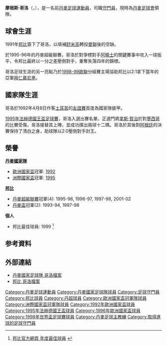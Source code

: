 {{noteTA
|G1=uefa
}}
{{Infobox Football biography 2
| playername          = 哥洛<br>''Mogens Krogh''
| image               =
| dateofbirth         = {{birth date and age|1963|10|31}}
| cityofbirth         = [[約靈|約靈]]
| countryofbirth      = [[丹麥|丹麥]]
| height              = {{height|m=1.90}}
| position            = [[守門員|守門員]]
| currentclub         ={{tsl|en|Nordvest FC|}} (領隊)
| clubnumber          = 
| years1   = 1981-1991 | clubs1   = {{tsl|en|Ikast FS|}} | caps1   = 301 | goals1   = 0
| years2   = 1991-2002 | clubs2   = [[邦比足球會|邦比]]                         | caps2   = 353 | goals2   = 1
| nationalyears1      = 1986–1988 |nationalteam1 = 丹麥U17                            | nationalcaps1 = 7  |nationalgoals1 = 0
| nationalyears2      = 1986–1988 |nationalteam2 = 丹麥U19                            | nationalcaps2 = 10 |nationalgoals2 = 0
| nationalyears3      = 1986–1988 |nationalteam3 = [[丹麥21歲以下國家足球隊|丹麥U21]] | nationalcaps3 = 8  |nationalgoals3 = 0
| nationalyears4      = 1992–2002 |nationalteam4 = [[丹麥國家足球隊|丹麥]]                         | nationalcaps4 = 10 |nationalgoals4 = 0
<ref>{{Cite web |url=http://www.dbu.dk/landshold/landsholdsdatabasen/LBasePlayerInfo.aspx?playerid=1228 |title=丹麥足協 哥洛國家隊上陣記錄 |access-date=2013-08-01 |archive-date=2017-12-01 |archive-url=https://web.archive.org/web/20171201150104/http://www.dbu.dk/landshold/landsholdsdatabasen/LBasePlayerInfo.aspx?playerid=1228 }}</ref>
| manageryears1       = 2013–    | managerclubs1       = {{tsl|en|Nordvest FC|}}
| pcupdate            =  年 月 日
| ntupdate            =  年 月 日
}}

'''摩根斯·哥洛'''（'''{{lang-da|Mogens Krogh}}'''，{{bd|1963年|10月31日|}}），是一名前[[丹麥|丹麥]][[足球|足球]][[運動員|運動員]]，司職[[守門員|守門員]]，現時為[[丹麥|丹麥]][[足球會|足球會]]{{tsl|en|Nordvest FC|}}領隊。

==球會生涯==
1991年[[邦比足球會|邦比]]簽下了哥洛，以填補[[舒米高|舒米高]]轉投[[曼聯|曼聯]]後的空缺。

於1995-96年的丹麥超級聯賽，哥洛於對爭標對手[[阿曉士足球會|阿曉士]]的關鍵賽事中攻入一球扳平，令邦比最終以一分之差壓倒對手，重奪失落四年的錦標。

哥洛足球生涯的另一亮點乃於[[1998/99赛季欧洲冠军联赛|1998-99歐聯]]分組賽主場協助邦比以2:1拿下當年的亞軍[[拜仁慕尼黑|拜仁慕尼黑]]。

==國家隊生涯==
哥洛於1992年4月8日作客[[土耳其國家足球隊|土耳其]]的[[友誼賽|友誼賽]]首度為國家隊披甲。

[[1995年法赫德國王盃足球賽|1995年法赫德國王盃足球賽]]，哥洛入選出賽名單。正選門將[[拿斯·賀治|拿斯·賀治]]於對[[墨西哥國家足球隊|墨西哥]]的比賽受傷，哥洛接替其上陣，並成功撲出兩球十二碼。哥洛於其後對[[阿根廷國家足球隊|阿根廷]]的決賽保持了清白之身，助球隊以2:0壓倒對手封王。


==榮譽 ==
'''[[丹麥國家隊|丹麥國家隊]]'''
* [[歐洲國家盃|歐洲國家盃]]冠軍: [[1992年歐洲國家盃|1992]]
* [[洲際國家盃|洲際國家盃]]冠軍: [[1995年法赫德国王杯足球赛|1995]]

'''[[邦比足球會|邦比]]'''
* [[丹麥超級聯賽|丹麥超級聯賽]]冠軍(4): 1995-96, 1996-97, 1997-98, 2001-02
* [[丹麥盃|丹麥盃]]冠軍(2): 1993-94, 1997-98


'''個人'''
* 邦比最佳球員: 1999 <ref>[http://brondby.com/article.asp?aid=33492 邦比官方網頁 年度最佳球員] {{webarchive|url=https://web.archive.org/web/20100709091818/http://brondby.com/article.asp?aid=33492 |date=2010-07-09 }}{{da}}</ref>

== 参考資料 ==
{{reflist}}

== 外部連結 ==
* [http://www.dbu.dk/landshold/landsholdsdatabasen/LBasePlayerInfo.aspx?playerid=1228 丹麥國家足球隊 哥洛檔案] {{Wayback|url=http://www.dbu.dk/landshold/landsholdsdatabasen/LBasePlayerInfo.aspx?playerid=1228 |date=20171201150104 }}
* [https://web.archive.org/web/20120813193933/http://brondby.com/player.asp?sid=2&id=33 邦比 哥洛檔案]

{{1992年歐洲足球錦標賽丹麥參賽名單}}
{{1995年洲際國家盃足球賽丹麥參賽名單}}
{{1996年歐洲足球錦標賽丹麥參賽名單}}
{{1998年世界盃足球賽丹麥參賽名單}}

{{DEFAULTSORT:Krogh, Mogens}}
[[Category:丹麥足球運動員|Category:丹麥足球運動員]]
[[Category:丹麥國家足球隊球員|Category:丹麥國家足球隊球員]] 
[[Category:足球守門員|Category:足球守門員]]
[[Category:邦比球員|Category:邦比球員]]
[[Category:丹超球員|Category:丹超球員]]
[[Category:歐洲國家盃冠軍隊球員|Category:歐洲國家盃冠軍隊球員]]
[[Category:洲際國家盃冠軍隊球員|Category:洲際國家盃冠軍隊球員]]
[[Category:1992年歐洲國家盃球員|Category:1992年歐洲國家盃球員]]
[[Category:1995年法赫德國王盃球員|Category:1995年法赫德國王盃球員]]
[[Category:1996年歐洲國家盃球員|Category:1996年歐洲國家盃球員]]
[[Category:1998年世界盃足球賽球員|Category:1998年世界盃足球賽球員]]
[[Category:丹麥足球主教練|Category:丹麥足球主教練]]
[[Category:取得進球的足球守門員|Category:取得進球的足球守門員]]